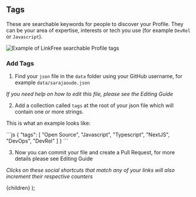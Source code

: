 
## Tags

These are searchable keywords for people to discover your Profile. They can be your area of expertise, interests or tech you use (for example `DevRel` or `Javascript`).

![Example of LinkFree searchable Profile tags](https://user-images.githubusercontent.com/624760/208981563-7cab5d55-8996-4e90-9af1-6dd3edba0235.png)

### Add Tags

1. Find your `json` file in the `data` folder using your GitHub username, for example `data/sarajaoude.json`

_If you need help on how to edit this file, please see the <Link href="/docs/how-to-guides/editing">Editing Guide</Link>_

2. Add a collection called `tags` at the root of your json file which will contain one or more strings.

This is what an example looks like:

<ClipboardCopy>
```js
{
  "tags": [ "Open Source", "Javascript", "Typescript", "NextJS", "DevOps",
  "DevRel" ]
}
```
</ClipboardCopy>

3. Now you can commit your file and create a Pull Request, for more details please see <Link href="/docs/how-to-guides/editing">Editing Guide</Link>

_Clicks on these social shortcuts that match any of your links will also increment their respective counters_

  <DocsLayout title="LinkFree Tags Documentation">{children}</DocsLayout>
);
